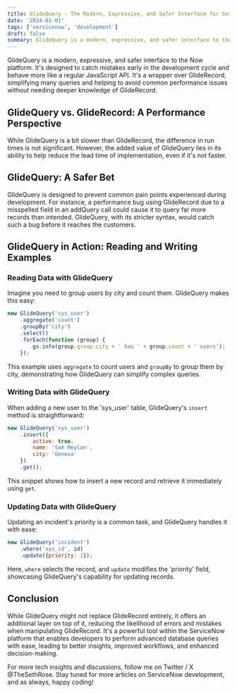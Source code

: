 ```yaml
---
title: GlideQuery - The Modern, Expressive, and Safer Interface for ServiceNow Developers
date: '2024-01-01'
tags: ['servicenow', 'development']
draft: false
summary: GlideQuery is a modern, expressive, and safer interface to the Now platform, designed to catch mistakes early in the development cycle and behave more like a regular JavaScript API. It simplifies many queries and helps to avoid common performance issues without needing deeper knowledge of GlideRecord, making it a valuable tool for ServiceNow developers.
---
```


GlideQuery is a modern, expressive, and safer interface to the Now platform. It's designed to catch mistakes early in the development cycle and behave more like a regular JavaScript API. It's a wrapper over GlideRecord, simplifying many queries and helping to avoid common performance issues without needing deeper knowledge of GlideRecord. 

## GlideQuery vs. GlideRecord: A Performance Perspective

While GlideQuery is a bit slower than GlideRecord, the difference in run times is not significant. However, the added value of GlideQuery lies in its ability to help reduce the lead time of implementation, even if it's not faster. 

## GlideQuery: A Safer Bet

GlideQuery is designed to prevent common pain points experienced during development. For instance, a performance bug using GlideRecord due to a misspelled field in an addQuery call could cause it to query far more records than intended. GlideQuery, with its stricter syntax, would catch such a bug before it reaches the customers. 

## GlideQuery in Action: Reading and Writing Examples

### Reading Data with GlideQuery
Imagine you need to group users by city and count them. GlideQuery makes this easy:

```javascript
new GlideQuery('sys_user')
    .aggregate('count')
    .groupBy('city')
    .select()
    .forEach(function (group) {
        gs.info(group.group.city + ' has ' + group.count + ' users');
    });
```
This example uses `aggregate` to count users and `groupBy` to group them by city, demonstrating how GlideQuery can simplify complex queries.

### Writing Data with GlideQuery
When adding a new user to the 'sys_user' table, GlideQuery's `insert` method is straightforward:

```javascript
new GlideQuery('sys_user')
    .insert({
        active: true,
        name: 'Sam Meylan',
        city: 'Geneva'
    })
    .get();
```
This snippet shows how to insert a new record and retrieve it immediately using `get`.

### Updating Data with GlideQuery
Updating an incident's priority is a common task, and GlideQuery handles it with ease:

```javascript
new GlideQuery('incident')
    .where('sys_id', id)
    .update({priority: 1});
```
Here, `where` selects the record, and `update` modifies the 'priority' field, showcasing GlideQuery's capability for updating records.

## Conclusion

While GlideQuery might not replace GlideRecord entirely, it offers an additional layer on top of it, reducing the likelihood of errors and mistakes when manipulating GlideRecord. It's a powerful tool within the ServiceNow platform that enables developers to perform advanced database queries with ease, leading to better insights, improved workflows, and enhanced decision-making.

For more tech insights and discussions, follow me on Twitter / X @TheSethRose. Stay tuned for more articles on ServiceNow development, and as always, happy coding!